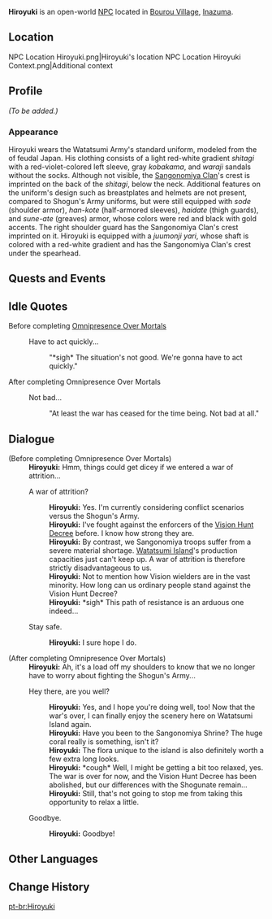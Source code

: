 {{Meta
<!-- REMOVE THIS TEMPLATE AFTER ADDING MISSING INFO -->
|missing_NPC_profile  = yes
}}
{{Character Infobox
|type             = Open-World NPC
|image            = NPC Hiroyuki.png
|realname         = 
|region           = Inazuma
|location         = Inazuma
|affiliation      = Watatsumi Army
|title            = Sangonomiya Samurai
|voiceEN          = 
|voiceCN          = 
|voiceJP          = 
}}
'''Hiroyuki''' is an open-world [[NPC]] located in [[Bourou Village]], [[Inazuma]].

==Location==
<gallery>
NPC Location Hiroyuki.png|Hiroyuki's location
NPC Location Hiroyuki Context.png|Additional context
</gallery>

==Profile==
<!--detailed story/lore information goes here-->
''(To be added.)''

===Appearance===
Hiroyuki wears the Watatsumi Army's standard uniform, modeled from the {{Lang|''ashigaru''|ja=足軽}} of feudal Japan. His clothing consists of a light red-white gradient ''shitagi'' with a red-violet-colored left sleeve, gray ''kobakama'', and ''waraji'' sandals without the socks. Although not visible, the [[Sangonomiya Clan]]'s crest is imprinted on the back of the ''shitagi'', below the neck. Additional features on the uniform's design such as breastplates and helmets are not present, compared to Shogun's Army uniforms, but were still equipped with ''sode'' (shoulder armor), ''han-kote'' (half-armored sleeves), ''haidate'' (thigh guards), and ''sune-ate'' (greaves) armor, whose colors were red and black with gold accents. The right shoulder guard has the Sangonomiya Clan's crest imprinted on it. Hiroyuki is equipped with a ''juumonji yari'', whose shaft is colored with a red-white gradient and has the Sangonomiya Clan's crest under the spearhead.

==Quests and Events==
{{Quests and Events}}

==Idle Quotes==
;Before completing [[Omnipresence Over Mortals]]
{{Dialogue Start}}
: {{DIcon|Idle}} Have to act quickly...
:: {{A|VO Hiroyuki 01.ogg}} "*sigh* The situation's not good. We're gonna have to act quickly."
{{Dialogue End}}

;After completing Omnipresence Over Mortals
{{Dialogue Start}}
: {{DIcon|Idle}} Not bad...
:: {{A|VO Hiroyuki 02.ogg}} "At least the war has ceased for the time being. Not bad at all."
{{Dialogue End}}

==Dialogue==
{{Dialogue Start}}
;(Before completing Omnipresence Over Mortals)
:'''Hiroyuki:''' Hmm, things could get dicey if we entered a war of attrition...
:{{DIcon}} A war of attrition?
::'''Hiroyuki:''' Yes. I'm currently considering conflict scenarios versus the Shogun's Army.
::'''Hiroyuki:''' I've fought against the enforcers of the [[Vision Hunt Decree]] before. I know how strong they are.
::'''Hiroyuki:''' By contrast, we Sangonomiya troops suffer from a severe material shortage. [[Watatsumi Island]]'s production capacities just can't keep up. A war of attrition is therefore strictly disadvantageous to us.
::'''Hiroyuki:''' Not to mention how Vision wielders are in the vast minority. How long can us ordinary people stand against the Vision Hunt Decree?
::'''Hiroyuki:''' *sigh* This path of resistance is an arduous one indeed...
:{{DIcon}} Stay safe.
::'''Hiroyuki:''' I sure hope I do.

;(After completing Omnipresence Over Mortals)
:'''Hiroyuki:''' Ah, it's a load off my shoulders to know that we no longer have to worry about fighting the Shogun's Army...
:{{DIcon}} Hey there, are you well?
::'''Hiroyuki:''' Yes, and I hope you're doing well, too! Now that the war's over, I can finally enjoy the scenery here on Watatsumi Island again.
::'''Hiroyuki:''' Have you been to the Sangonomiya Shrine? The huge coral really is something, isn't it?
::'''Hiroyuki:''' The flora unique to the island is also definitely worth a few extra long looks.
::'''Hiroyuki:''' *cough* Well, I might be getting a bit too relaxed, yes. The war is over for now, and the Vision Hunt Decree has been abolished, but our differences with the Shogunate remain...
::'''Hiroyuki:''' Still, that's not going to stop me from taking this opportunity to relax a little.
:{{DIcon}} Goodbye.
::'''Hiroyuki:''' Goodbye!
{{Dialogue End}}

==Other Languages==
{{Other Languages
|default_hidden = 1
|en      = Hiroyuki
|zhs     = 博行
|zhs_rm  = Bóxíng
|zht     = 博行
|zht_rm  = Bóxíng
|ja      = 博行
|ja_rm   = Hiroyuki
|ko      = 히로유키
|es      = Hiroyuki
|fr      = Hiroyuki
|ru      = Хироюки
|th      = Hiroyuki
|vi      = Hiroyuki
|de      = Hiroyuki
|id      = Hiroyuki
|pt      = Hiroyuki
|tr      = Hiroyuki
|it      = Hiroyuki
}}

==Change History==
{{Change History|2.1}}

[[pt-br:Hiroyuki]]